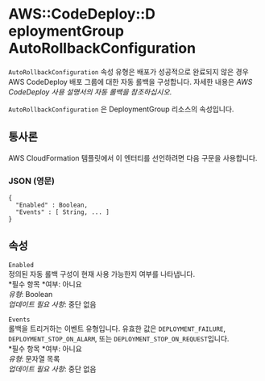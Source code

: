 # AWS::CodeDeploy::D eploymentGroup AutoRollbackConfiguration

`AutoRollbackConfiguration` 속성 유형은 배포가 성공적으로 완료되지 않은 경우 AWS CodeDeploy 배포 그룹에 대한 자동 롤백을 구성합니다. 자세한 내용은 _AWS CodeDeploy 사용 설명서의 자동 롤백을 참조하십시오_.

`AutoRollbackConfiguration` 은 DeploymentGroup 리소스의 속성입니다.

## 통사론

AWS CloudFormation 템플릿에서 이 엔터티를 선언하려면 다음 구문을 사용합니다.

### JSON (영문)

```
{
  "Enabled" : Boolean,
  "Events" : [ String, ... ]
}
```

## 속성

`Enabled`  
정의된 자동 롤백 구성이 현재 사용 가능한지 여부를 나타냅니다.  
*필수 항목 *여부: 아니요  
_유형_: Boolean  
_업데이트 필요 사항_: 중단 없음

`Events`  
 롤백을 트리거하는 이벤트 유형입니다. 유효한 값은 `DEPLOYMENT_FAILURE`, `DEPLOYMENT_STOP_ON_ALARM`, 또는 `DEPLOYMENT_STOP_ON_REQUEST`입니다.  
*필수 항목 *여부: 아니요  
_유형_: 문자열 목록  
_업데이트 필요 사항_: 중단 없음
